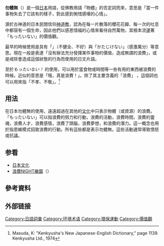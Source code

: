{{onesource|time=2014-12-16T02:05:01+00:00}}

'''勿體無'''（{{jpn|j=勿体無い|hg=もったいない|rm=Mottainai|f=h}}）是一個[[日本|日本]]用語，從佛教用語「物體」的否定詞而來，意思是「當一件事物失去了它該有的樣子，對此感到惋惜感嘆的心情」。

源於古神道的日本民間信仰[[神道教|神道教]]，認為在每一片散落的櫻花花瓣、每一次的吐息中都宿有一個生命，因此他們以感恩惜福的心情來看待自然萬物，其根本流盪著「もったいない」的價值觀。

最早的時候使用是具有「{{lang|ja|不都合である}}」（不健全、不好）與「かたじけない」（感激萬分）等意思。現在一般是表達「沒有辦法充分發揮某件事物的價值，造成無謂的浪費」，或是戒除會造成這個狀態的行為而使用的日文片語。  

至於''もったいない！'' 的使用，可以用於當食物或時間等一些有用的東西被浪費的時候。近似的意思是「哦，真是浪費！」。除了其主要含義的「浪費」 ，這個詞也可以用來指「不孝、不敬」。<ref>Masuda, K: "Kenkyusha's New Japanese-English Dictionary," page 1139. Kenkyusha Ltd., 1974</ref>

==用法==
在日本勿體無的使用，遠遠超過在其他的[[文化|文化]]中只表示物體（或資源）的浪費。「もったいない」可以指浪費的努力和行動，浪費的活動，浪費時間，浪費的靈魂，浪費人才，浪費感情，浪費了頭腦，浪費夢想，和浪費的潛力。這一概念也用於指思維模式招致浪費的行動。所有這些都是表示勿體無。這些活動通常導致憤怒或抗議。

== 参看 ==
* [[日本文化|日本文化]]
* [[浪費NIGHT樂園|浪費NIGHT樂園]]（{{lang-ja|もったいないとらんど}}）

== 參考資料 ==
{{reflist}}

== 外部链接 ==

{{DEFAULTSORT:Mottainai}}
[[Category:日語詞彙|Category:日語詞彙]]
[[Category:环境术语|Category:环境术语]]
[[Category:環保運動|Category:環保運動]]
[[Category:價值觀|Category:價值觀]]

{{lang-stub}}
